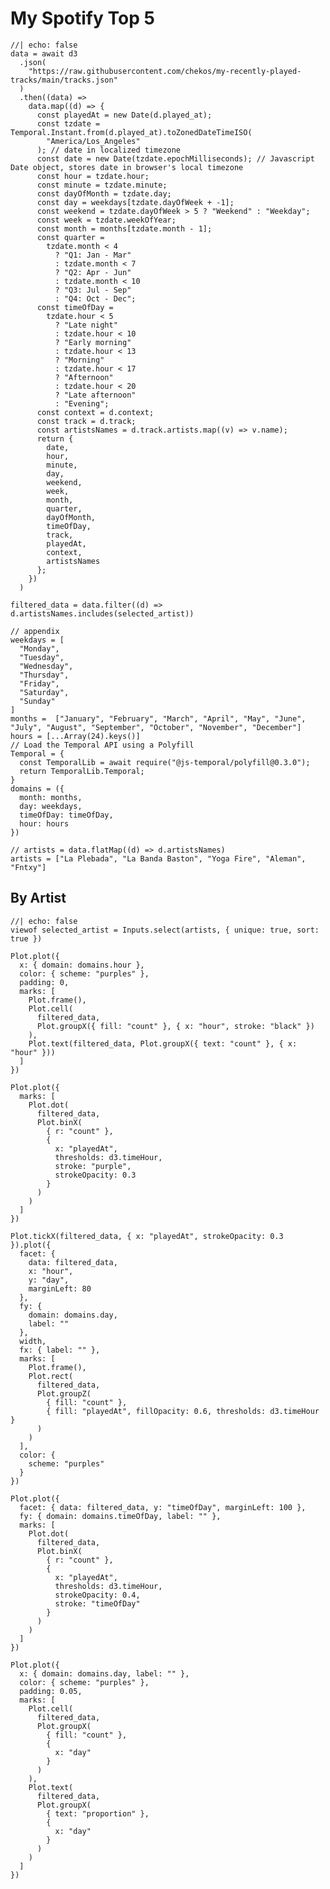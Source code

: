 # My Spotify Top 5

```ojs
//| echo: false
data = await d3
  .json(
    "https://raw.githubusercontent.com/chekos/my-recently-played-tracks/main/tracks.json"
  )
  .then((data) =>
    data.map((d) => {
      const playedAt = new Date(d.played_at);
      const tzdate = Temporal.Instant.from(d.played_at).toZonedDateTimeISO(
        "America/Los_Angeles"
      ); // date in localized timezone
      const date = new Date(tzdate.epochMilliseconds); // Javascript Date object, stores date in browser's local timezone
      const hour = tzdate.hour;
      const minute = tzdate.minute;
      const dayOfMonth = tzdate.day;
      const day = weekdays[tzdate.dayOfWeek + -1];
      const weekend = tzdate.dayOfWeek > 5 ? "Weekend" : "Weekday";
      const week = tzdate.weekOfYear;
      const month = months[tzdate.month - 1];
      const quarter =
        tzdate.month < 4
          ? "Q1: Jan - Mar"
          : tzdate.month < 7
          ? "Q2: Apr - Jun"
          : tzdate.month < 10
          ? "Q3: Jul - Sep"
          : "Q4: Oct - Dec";
      const timeOfDay =
        tzdate.hour < 5
          ? "Late night"
          : tzdate.hour < 10
          ? "Early morning"
          : tzdate.hour < 13
          ? "Morning"
          : tzdate.hour < 17
          ? "Afternoon"
          : tzdate.hour < 20
          ? "Late afternoon"
          : "Evening";
      const context = d.context;
      const track = d.track;
      const artistsNames = d.track.artists.map((v) => v.name);
      return {
        date,
        hour,
        minute,
        day,
        weekend,
        week,
        month,
        quarter,
        dayOfMonth,
        timeOfDay,
        track,
        playedAt,
        context,
        artistsNames
      };
    })
  )
  
filtered_data = data.filter((d) => d.artistsNames.includes(selected_artist))

// appendix
weekdays = [
  "Monday",
  "Tuesday",
  "Wednesday",
  "Thursday",
  "Friday",
  "Saturday",
  "Sunday"
]
months =  ["January", "February", "March", "April", "May", "June", "July", "August", "September", "October", "November", "December"]
hours = [...Array(24).keys()]
// Load the Temporal API using a Polyfill
Temporal = {
  const TemporalLib = await require("@js-temporal/polyfill@0.3.0");
  return TemporalLib.Temporal;
}
domains = ({
  month: months,
  day: weekdays,
  timeOfDay: timeOfDay,
  hour: hours
})

// artists = data.flatMap((d) => d.artistsNames)
artists = ["La Plebada", "La Banda Baston", "Yoga Fire", "Aleman", "Fntxy"]
```


## By Artist
```ojs
//| echo: false
viewof selected_artist = Inputs.select(artists, { unique: true, sort: true })
```

```ojs
Plot.plot({
  x: { domain: domains.hour },
  color: { scheme: "purples" },
  padding: 0,
  marks: [
    Plot.frame(),
    Plot.cell(
      filtered_data,
      Plot.groupX({ fill: "count" }, { x: "hour", stroke: "black" })
    ),
    Plot.text(filtered_data, Plot.groupX({ text: "count" }, { x: "hour" }))
  ]
})
```


```ojs
Plot.plot({
  marks: [
    Plot.dot(
      filtered_data,
      Plot.binX(
        { r: "count" },
        {
          x: "playedAt",
          thresholds: d3.timeHour,
          stroke: "purple",
          strokeOpacity: 0.3
        }
      )
    )
  ]
})
```


```ojs
Plot.tickX(filtered_data, { x: "playedAt", strokeOpacity: 0.3 }).plot({
  facet: {
    data: filtered_data,
    x: "hour",
    y: "day",
    marginLeft: 80
  },
  fy: {
    domain: domains.day,
    label: ""
  },
  width,
  fx: { label: "" },
  marks: [
    Plot.frame(),
    Plot.rect(
      filtered_data,
      Plot.groupZ(
        { fill: "count" },
        { fill: "playedAt", fillOpacity: 0.6, thresholds: d3.timeHour }
      )
    )
  ],
  color: {
    scheme: "purples"
  }
})
```


```ojs
Plot.plot({
  facet: { data: filtered_data, y: "timeOfDay", marginLeft: 100 },
  fy: { domain: domains.timeOfDay, label: "" },
  marks: [
    Plot.dot(
      filtered_data,
      Plot.binX(
        { r: "count" },
        {
          x: "playedAt",
          thresholds: d3.timeHour,
          strokeOpacity: 0.4,
          stroke: "timeOfDay"
        }
      )
    )
  ]
})
```


```ojs
Plot.plot({
  x: { domain: domains.day, label: "" },
  color: { scheme: "purples" },
  padding: 0.05,
  marks: [
    Plot.cell(
      filtered_data,
      Plot.groupX(
        { fill: "count" },
        {
          x: "day"
        }
      )
    ),
    Plot.text(
      filtered_data,
      Plot.groupX(
        { text: "proportion" },
        {
          x: "day"
        }
      )
    )
  ]
})
```

